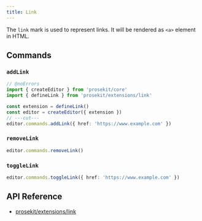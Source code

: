 ```yaml
---
title: Link
---
```



The `link` mark is used to represent links. It will be rendered as `<a>` element in HTML.

<Demo story="link" />

## Commands

### `addLink`

```ts twoslash
// @noErrors
import { createEditor } from 'prosekit/core'
import { defineLink } from 'prosekit/extensions/link'

const extension = defineLink()
const editor = createEditor({ extension })
// ---cut---
editor.commands.addLink({ href: 'https://www.example.com' })
```

### `removeLink`

```ts
editor.commands.removeLink()
```

### `toggleLink`

```ts
editor.commands.toggleLink({ href: 'https://www.example.com' })
```

## API Reference

- [prosekit/extensions/link](/references/extensions/link)
